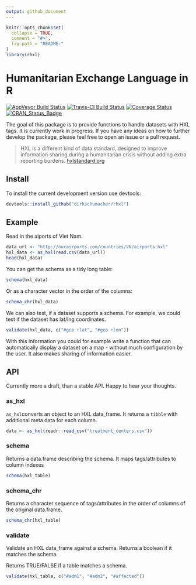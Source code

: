 ```yaml
---
output: github_document
---
```


<!-- README.md is generated from README.Rmd. Please edit that file -->

```r
knitr::opts_chunk$set(
  collapse = TRUE,
  comment = "#>",
  fig.path = "README-"
)
library(rhxl)
```


# Humanitarian Exchange Language in R
[![AppVeyor Build Status](https://ci.appveyor.com/api/projects/status/github/dirkschumacher/rhxl?branch=master&svg=true)](https://ci.appveyor.com/project/dirkschumacher/rhxl)
[![Travis-CI Build Status](https://travis-ci.org/dirkschumacher/rhxl.svg?branch=master)](https://travis-ci.org/dirkschumacher/rhxl)
[![Coverage Status](https://img.shields.io/codecov/c/github/dirkschumacher/rhxl/master.svg)](https://codecov.io/github/dirkschumacher/rhxl?branch=master)
[![CRAN_Status_Badge](http://www.r-pkg.org/badges/version/rhxl)](https://cran.r-project.org/package=rhxl)

The goal of this package is to provide functions to handle datasets with HXL tags. It is currently work in progress. If you have any ideas on how to further develop the package, please feel free to open an issue or a pull request.

> HXL is a different kind of data standard, designed to improve information sharing during a humanitarian crisis without adding extra reporting burdens.
[hxlstandard.org](http://hxlstandard.org/standard/1_0final/)

## Install

To install the current development version use devtools:

```R 
devtools::install_github("dirkschumacher/rhxl")
```

## Example

Read in the aiports of Viet Nam.

```r
data_url <- "http://ourairports.com/countries/VN/airports.hxl"
hxl_data <- as_hxl(read.csv(data_url))
head(hxl_data)
```

You can get the schema as a tidy long table:

```r
schema(hxl_data)
```

Or as a character vector in the order of the columns:

```r
schema_chr(hxl_data)
```


We can also test, if a dataset supports a schema. For example, we could test if the dataset has lat/lng coordinates.

```r
validate(hxl_data, c("#geo +lat", "#geo +lon"))
```

With this information you could for example write a function that can automatically display a dataset on a map - without much configuration by the user. It also makes sharing of information easier.

## API

Currently more a draft, than a stable API. Happy to hear your thoughts.

### as_hxl

`as_hxl`converts an object to an HXL data_frame. It returns a `tibble` with additional meta data for each column. 

```R
data <- as_hxl(readr::read_csv("treatment_centers.csv"))
```

### schema

Returns a data.frame describing the schema. It maps tags/attributes to column indexes

```R
schema(hxl_table)
```

### schema_chr

Returns a character sequence of tags/attributes in the order of columns of the original data.frame.

```R
schema_chr(hxl_table)
```

### validate

Validate an HXL data_frame against a schema. Returns a boolean if it matches the schema.

Returns TRUE/FALSE if a table matches a schema.

```R
validate(hxl_table, c("#adm1", "#adm2", "#affected"))
```

